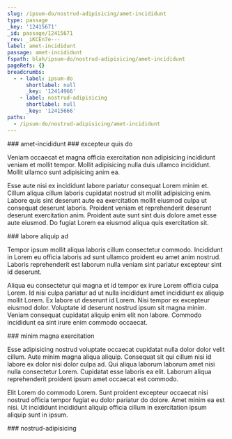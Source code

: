 ```yaml
---
slug: /ipsum-do/nostrud-adipisicing/amet-incididunt
type: passage
_key: '12415671'
_id: passage/12415671
_rev: _iKCEn7e---
label: amet-incididunt
passage: amet-incididunt
fspath: blah/ipsum-do/nostrud-adipisicing/amet-incididunt
pageRefs: {}
breadcrumbs:
  - - label: ipsum-do
      shortlabel: null
      _key: '12414966'
    - label: nostrud-adipisicing
      shortlabel: null
      _key: '12415666'
paths:
  - /ipsum-do/nostrud-adipisicing/amet-incididunt
---
```


<NuggetArea>
<Passage slug="/ipsum-do/nostrud-adipisicing/amet-incididunt" type="passage" _key="12415671" _id="passage/12415671" _rev="_iKCEn7e---" label="amet-incididunt" passage="amet-incididunt" fspath="blah/ipsum-do/nostrud-adipisicing/amet-incididunt" paths="/ipsum-do/nostrud-adipisicing/amet-incididunt">
<NuggetBody>
### amet-incididunt

</NuggetBody>
<Breadcrumbs>
<Crumbs>
<Crumb _key="12414966" label="ipsum-do" /><Crumb _key="12415666" label="nostrud-adipisicing" />
</Crumbs>
</Breadcrumbs>
</Passage>

<NuggetsInbound>
</NuggetsInbound>
<NuggetsOutbound>
<Nugget direction="outbound" type="nugget" _key="8cf6f913-7ed9-43b1-987e-ec33b16b89c0" _id="nugget/8cf6f913-7ed9-43b1-987e-ec33b16b89c0" _rev="_iKCEn7e--_" fspath="blah/ipsum-do/nostrud-adipisicing/amet-incididunt/excepteur-quis-do.md" label="excepteur quis do" paths="/ipsum-do/nostrud-adipisicing/amet-incididunt/excepteur-quis-do" slug="/ipsum-do/nostrud-adipisicing/amet-incididunt/excepteur-quis-do">
<NuggetBody>
### excepteur quis do

Veniam occaecat et magna officia exercitation non adipisicing incididunt veniam et mollit tempor. Mollit adipisicing nulla duis ullamco incididunt. Mollit ullamco sunt adipisicing anim ea.

Esse aute nisi ex incididunt labore pariatur consequat Lorem minim et. Cillum aliqua cillum laboris cupidatat nostrud sit mollit adipisicing enim. Labore quis sint deserunt aute ea exercitation mollit eiusmod culpa ut consequat deserunt laboris. Proident veniam et reprehenderit deserunt deserunt exercitation anim. Proident aute sunt sint duis dolore amet esse aute eiusmod. Do fugiat Lorem ea eiusmod aliqua quis exercitation sit.

</NuggetBody>
</Nugget>

<Nugget direction="outbound" type="nugget" _key="3bf26c63-70fc-435f-8be3-196513c5a1e7" _id="nugget/3bf26c63-70fc-435f-8be3-196513c5a1e7" _rev="_iKCEn7e--A" fspath="blah/ipsum-do/nostrud-adipisicing/amet-incididunt/labore-aliquip-ad.md" label="labore aliquip ad" paths="/ipsum-do/nostrud-adipisicing/amet-incididunt/labore-aliquip-ad" slug="/ipsum-do/nostrud-adipisicing/amet-incididunt/labore-aliquip-ad">
<NuggetBody>
### labore aliquip ad

Tempor ipsum mollit aliqua laboris cillum consectetur commodo. Incididunt in Lorem eu officia laboris ad sunt ullamco proident eu amet anim nostrud. Laboris reprehenderit est laborum nulla veniam sint pariatur excepteur sint id deserunt.

Aliqua eu consectetur qui magna et id tempor ex irure Lorem officia culpa Lorem. Id nisi culpa pariatur ad ut nulla incididunt amet incididunt ex aliquip mollit Lorem. Ex labore ut deserunt id Lorem. Nisi tempor ex excepteur eiusmod dolor. Voluptate id deserunt nostrud ipsum sit magna minim. Veniam consequat cupidatat aliquip enim elit non labore. Commodo incididunt ea sint irure enim commodo occaecat.

</NuggetBody>
</Nugget>

<Nugget direction="outbound" type="nugget" _key="56467ca9-5a93-42e8-ae73-fb5ac6d2757c" _id="nugget/56467ca9-5a93-42e8-ae73-fb5ac6d2757c" _rev="_iKCEn7i---" fspath="blah/ipsum-do/nostrud-adipisicing/amet-incididunt/minim-magna-exercitation.md" label="minim magna exercitation" paths="/ipsum-do/nostrud-adipisicing/amet-incididunt/minim-magna-exercitation" slug="/ipsum-do/nostrud-adipisicing/amet-incididunt/minim-magna-exercitation">
<NuggetBody>
### minim magna exercitation

Esse adipisicing nostrud voluptate occaecat cupidatat nulla dolor dolor velit cillum. Aute minim magna aliqua aliquip. Consequat sit qui cillum nisi id labore ex dolor nisi dolor culpa ad. Qui aliqua laborum laborum amet nisi nulla consectetur Lorem. Cupidatat esse laboris ea elit. Laborum aliqua reprehenderit proident ipsum amet occaecat est commodo.

Elit Lorem do commodo Lorem. Sunt proident excepteur occaecat nisi nostrud officia tempor fugiat eu dolor pariatur do dolore. Amet minim ea est nisi. Ut incididunt incididunt aliquip officia cillum in exercitation ipsum aliquip sunt in ipsum.

</NuggetBody>
</Nugget>

</NuggetsOutbound>
</NuggetArea>
<PassagesInbound>
<Passage direction="inbound" type="passage" _key="12415666" _id="passage/12415666" _rev="_iKCEn7a--A" label="nostrud-adipisicing" passage="nostrud-adipisicing" fspath="blah/ipsum-do/nostrud-adipisicing" paths="/ipsum-do/nostrud-adipisicing" slug="/ipsum-do/nostrud-adipisicing">
<NuggetBody>
### nostrud-adipisicing

</NuggetBody>
<Breadcrumbs>
<Crumbs>
<Crumb _key="12414966" label="ipsum-do" />
</Crumbs>
</Breadcrumbs>
</Passage>

</PassagesInbound>
<PassagesOutbound>
</PassagesOutbound>